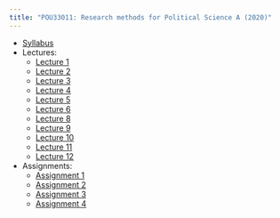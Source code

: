 ```yaml
---
title: "POU33011: Research methods for Political Science A (2020)"
---
```



- [Syllabus](PO7001/2020/PO7001_Syllabus_Chadefaux.pdf)
- Lectures: 
  - [Lecture 1](PO7001/2020/Lectures/lecture1.pdf) 
  - [Lecture 2](PO7001/2020/Lectures/lecture2.pdf)  
  - [Lecture 3](PO7001/2020/Lectures/lecture3.pdf) 
  - [Lecture 4](PO7001/2020/Lectures/lecture4.pdf)  
  - [Lecture 5](PO7001/2020/Lectures/lecture5.pdf)  
  - [Lecture 6](PO7001/2020/Lectures/lecture6.pdf) 
  - [Lecture 8](PO7001/2020/Lectures/lecture8.pdf) 
  - [Lecture 9](PO7001/2020/Lectures/lecture9.pdf) 
  - [Lecture 10](PO7001/2020/Lectures/lecture10.pdf) 
  - [Lecture 11](PO7001/2020/Lectures/lecture11.pdf) 
  - [Lecture 12](PO7001/2020/Lectures/lecture12.pdf) 
- Assignments: 
  - [Assignment 1](PO7001/2020/Assignments/Assignment1.pdf)
  - [Assignment 2](POU33011/2020/Assignments/Assignment2.pdf) 
  - [Assignment 3](POU33011/2020/Assignments/Assignment3.pdf) 
  - [Assignment 4](POU33011/2020/Assignments/Assignment4.pdf) 